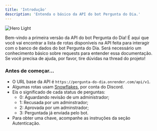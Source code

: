 ```yaml
---
title: 'Introdução'
description: 'Entenda o básico da API do bot Pergunta do Dia.'
---
```


<img
  className="mx-auto max-w-5"
  src="/assets/logo-with-background.png"
  alt="Hero Light"
/>

Bem-vindo a primeira versão da API do bot Pergunta do Dia! É aqui que você vai encontrar a lista de rotas disponíveis na API feita para interagir com o banco de dados do bot Pergunta do Dia. Será necessário um conhecimento básico sobre requests para entender essa documentação. Se você precisa de ajuda, por favor, tire dúvidas na thread do projeto! 

### Antes de começar...

- O URL base da API é `https://pergunta-do-dia.onrender.com/api/v1`.
- Algumas rotas usam [Snowflakes](https://discord.com/developers/docs/reference#snowflakes), por conta do Discord.
- Eis o significado de cada status de perguntas:
  - 0: Aguardando revisão de um administrador;
  - 1: Recusada por um adminstrador; 
  - 2: Aprovada por um adminstrador; 
  - 3: Perguntada já enviada pelo bot.
- Para obter uma chave, acompanhe as instruções da seção Autenticação.
